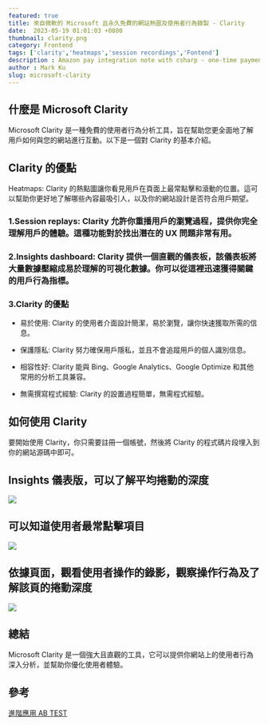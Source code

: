 ```yaml
---
featured: true
title: 來自微軟的 Microsoft 且永久免費的網站熱圖及使用者行為錄製 - Clarity
date:  2023-05-19 01:01:03 +0800
thumbnail: clarity.png
category: Frontend
tags: ['clarity','heatmaps','session recordings','Fontend']
description : Amazon pay integration note with csharp - one-time payments
author : Mark Ku
slug: microsoft-clarity
---
```


## 什麼是 Microsoft Clarity
Microsoft Clarity 是一種免費的使用者行為分析工具，旨在幫助您更全面地了解用戶如何與您的網站進行互動。以下是一個對 Clarity 的基本介紹。

## Clarity 的優點
Heatmaps: Clarity 的熱點圖讓你看見用戶在頁面上最常點擊和滾動的位置。這可以幫助你更好地了解哪些內容最吸引人，以及你的網站設計是否符合用戶期望。

### 1.Session replays: Clarity 允許你重播用戶的瀏覽過程，提供你完全理解用戶的體驗。這種功能對於找出潛在的 UX 問題非常有用。

### 2.Insights dashboard: Clarity 提供一個直觀的儀表板，該儀表板將大量數據壓縮成易於理解的可視化數據。你可以從這裡迅速獲得關鍵的用戶行為指標。

### 3.Clarity 的優點
* 易於使用: Clarity 的使用者介面設計簡潔，易於瀏覽，讓你快速獲取所需的信息。

* 保護隱私: Clarity 努力確保用戶隱私，並且不會追蹤用戶的個人識別信息。

* 相容性好: Clarity 能與 Bing、Google Analytics、Google Optimize 和其他常用的分析工具兼容。

* 無需撰寫程式經驗: Clarity 的設置過程簡單，無需程式經驗。

## 如何使用 Clarity
要開始使用 Clarity，你只需要註冊一個帳號，然後將 Clarity 的程式碼片段埋入到你的網站源碼中即可。

## Insights 儀表版，可以了解平均捲動的深度
![](https://i.imgur.com/sd22cmf.jpg)

## 可以知道使用者最常點擊項目
![](https://i.imgur.com/MZ5XdWa.png)

## 依據頁面，觀看使用者操作的錄影，觀察操作行為及了解該頁的捲動深度
![](https://i.imgur.com/PMjvfvr.jpg)

## 總結
Microsoft Clarity 是一個強大且直觀的工具，它可以提供你網站上的使用者行為深入分析，並幫助你優化使用者體驗。

## 參考
[進階應用 AB TEST](https://learn.microsoft.com/en-us/clarity/third-party-integrations/abtasty-integration)